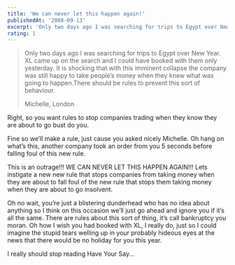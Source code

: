 ```yaml
---
title: 'We can never let this happen again!'
publishedAt: '2008-09-13'
excerpt: 'Only two days ago I was searching for trips to Egypt over New Year. XL came up on the search and I could have booked with them only yesterday. It is shocking that with this imminent collapse the company was still happy to take people’s money when they knew what was going to happen.There should be rules to prevent this sort of behaviour.'
rating: 1
---
```

<blockquote>
<p> Only two days ago I was searching for trips to Egypt over New Year. XL came up on the search and I could have booked with them only yesterday. It is shocking that with this imminent collapse the company was still happy to take people’s money when they knew what was going to happen.There should be rules to prevent this sort of behaviour.</p>
<p> Michelle, London </p>
</blockquote>

Right, so you want rules to stop companies trading when they know they are about to go bust do you.

Fine so we’ll make a rule, just cause you asked nicely Michelle. Oh hang on what’s this, another company took an order from you 5 seconds before falling foul of this new rule.

This is an outrage!!! WE CAN NEVER LET THIS HAPPEN AGAIN!!! Lets instigate a new new rule that stops companies from taking money when they are about to fall foul of the new rule that stops them taking money when they are about to go insolvent.

Oh no wait, you’re just a blistering dunderhead who has no idea about anything so I think on this occasion we’ll just go ahead and ignore you if it’s all the same. There are rules about this sort of thing, it’s call bankruptcy you moran. Oh how I wish you had booked with XL, I really do, just so I could imagine the stupid tears welling up in your probably hideous eyes at the news that there would be no holiday for you this year.

I really should stop reading Have Your Say…
